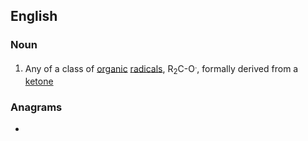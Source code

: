 ==English==

===Noun===
{{wikipedia}}
{{en-noun}}

# {{lb|en|organic chemistry}} Any of a class of [[organic]] [[radical]]s, R<sub>2</sub>C-O<sup>.</sup>, formally derived from a [[ketone]]

===Anagrams===
* {{l|en|kytle}}